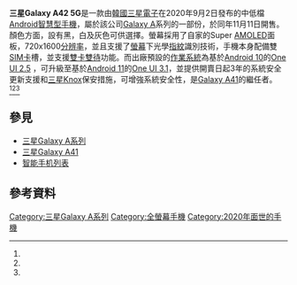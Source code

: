 {{Infobox mobile phone
| name         = 三星Galaxy A42 5G
| codename     = <!-- 設備的代號 -->
| logo         = <!-- 衹有文件名，例如 example.png -->
| logosize     = <!-- 包括"px" - 如果不填使用用户預設圖片尺寸 -->
| image        = <!-- 衹有文件名，例如 example.png -->
| imagesize    = <!-- 包括"px" - 如果不填使用用户預設圖片尺寸 -->
| caption      = <!-- 描述圖像的標題 -->
| brand        = [[三星集团|三星]]
| manufacturer = [[三星电子|三星电子]]
| series       = [[三星Galaxy|三星Galaxy]]<br>[[三星Galaxy_A系列|三星Galaxy A系列]]
| modelnumber  =  SM-A426B<br>SM-A426B<br>SM-A4260/DS
| networks     = [[GSM|GSM]]<br>[[HSPA|HSPA]]<BR>[[LTE|LTE]]<BR>[[4G+|4G+]]<BR>[[5G|5G]]
| released     = {{Start date and age|2020|9|2}}
| origin       = <!-- 國家（原產國） -->
| available    =  {{Start date|2020|11|11}}
| discontinued = <!-- {{End date|yy|mm|dd}} -->
| unitssold    = <!-- 銷售給公眾的單位總數 -->
| unitsshipped = <!-- 從工廠運送的單位總 -->
| predecessor  = [[三星Galaxy_A41|三星Galaxy A41]]
| successor    = <!-- 製造商的型號產品線中成功使用此設備 -->
| related      = [[三星Galaxy_S21|三星Galaxy S21]]<br>[[三星Galaxy_A52|三星Galaxy A52]]
| type         = [[智慧型手機|智慧型手機]]
| form         = [[平板手机|平板手机]]
| size         = {{convert|164.4|mm|in|abbr=on}} 高度 <br /> {{convert|75.9|mm|in|abbr=on}} 寬度 <br /> {{convert|8.6|mm|in|abbr=on}} 厚度
| weight       = {{convert|193|g|oz|abbr=on}} 
| os           = 建基於[[Android_10|Android 10]]的[[One_UI|One UI 2.5]]，可升级至建基於[[Android_11|Android 11]]的[[One_UI|One UI 3.1]]
| soc          = [[Qualcomm|Qualcomm]] [[Snapdragon|Snapdragon]] 750G 8nm
| cpu          = 2x2.2 GHz Kryo 570 + 6x1.8 GHz Kryo 570
| gpu          = Adreno 619
| memory       = 4／6／8GB [[隨機存取記憶體|隨機存取記憶體]]
| storage      = 128GB [[通用闪存存储|UFS 2.1]]
| memory_card  = [[microSD|microSD]]XC
| battery      = 5000[[mAh|mAh]] [[鋰離子聚合物電池|鋰離子聚合物電池]]
| input        = [[加速計|加速計]]<br>指紋感應器<br>[[陀螺儀|陀螺儀]]感應器<br>[[霍爾效應傳感器|霍爾效應傳感器]]<br>[[光線感應器|光線感應器]]<br>[[鄰近感測器|鄰近感測器]]
| display      = [[Super_AMOLED|Super AMOLED]]<br>HD+ 720×1600<br>20:9<br>60[[hz|hz]]<br>266ppi
| ext_display  = 
| rear_camera  = 4800萬畫素 F1.8 廣角<Br>800萬畫素 F2.2 超廣角<Br>  500萬畫素 F2.4 微距 <br>500萬畫素 F2.4 景深
| front_camera = 2000萬像素 F2.2 廣角
| sound        = [[揚聲器|揚聲器]]<br>[[TRS端子|3.5mm音頻插孔]]
| connectivity = USB Type C 2.0<br>藍牙5.0<br>Wi-Fi 802.11 a/b/g/n/ac<br>GPS<br>NFC
| other        = 
| sar          = 1.15 W/kg (head) 1.33 W/kg (body)
| hac          = <!-- 助聽器兼容性 -->
| website      = {{URL|https://www.samsung.com/hk/smartphones/galaxy-a/galaxy-a42-5g-black-128gb-8gb-sm-a4260zkhtgy}}
| references   = <ref name="gsmarena">[https://www.gsmarena.com/samsung_galaxy_a42_5g-10412.php GSMarena]</ref> <ref name=mobilemagazinehk>[https://www.mobilemagazinehk.com/2021/03/galaxy-a42-5g-review.html mobilemagazinehk]</ref> <ref name="sogitw">[https://www.sogi.com.tw/articles/samsung_galaxy_a42_a32_5g/6256008 sogi tw]</ref>
}}
'''三星Galaxy A42 5G'''是一款由[[韓國|韓國]][[三星电子|三星電子]]在2020年9月2日發布的中低檔[[Android|Android]][[智慧型手機|智慧型手機]]，屬於該公司[[三星Galaxy_A系列|Galaxy A]]系列的一部份，於同年11月11日開售。顏色方面，設有黑，白及灰色可供選擇。螢幕採用了自家的Super [[AMOLED|AMOLED]]面板，720x1600[[分辨率|分辨率]]，並且支援了[[螢幕|螢幕]]下光學[[指紋|指紋]]識別技術，手機本身配備雙[[SIM卡|SIM卡]]槽，並支援[[雙卡雙待|雙卡雙待]]功能。而出廠預設的[[作業系統|作業系統]]為基於[[Android_10|Android 10]]的[[One_UI|One UI 2.5]] ，可升級至基於[[Android_11|Android 11]]的[[One_UI|One UI 3.1]]，並提供開賣日起3年的系統安全更新支援和[[三星Knox|三星Knox]]保安措施，可增強系統安全性，是[[三星Galaxy_A41|Galaxy A41]]的繼任者。 <ref name="gsmarena" /><ref name=mobilemagazinehk /><ref name=sogitw />

== 參見 ==
* [[三星Galaxy_A系列|三星Galaxy A系列]]
* [[三星Galaxy_A41|三星Galaxy A41]]
* [[智能手机列表|智能手机列表]]

== 參考資料 ==
{{reflist}}

{{Galaxy A}}
{{Samsung smartphones}}

[[Category:三星Galaxy_A系列|Category:三星Galaxy A系列]]
[[Category:全螢幕手機|Category:全螢幕手機]]
[[Category:2020年面世的手機|Category:2020年面世的手機]]